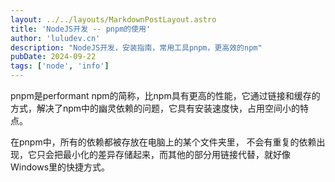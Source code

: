 ```yaml
---
layout: ../../layouts/MarkdownPostLayout.astro
title: 'NodeJS开发 -- pnpm的使用'
author: 'luludev.cn'
description: "NodeJS开发，安装指南，常用工具pnpm，更高效的npm"
pubDate: 2024-09-22
tags: ['node', 'info']
---
```



pnpm是performant npm的简称，比npm具有更高的性能，它通过链接和缓存的方式，解决了npm中的幽灵依赖的问题，它具有安装速度快，占用空间小的特点。

在pnpm中，所有的依赖都被存放在电脑上的某个文件夹里， 不会有重复的依赖出现，它只会把最小化的差异存储起来，而其他的部分用链接代替，就好像Windows里的快捷方式。